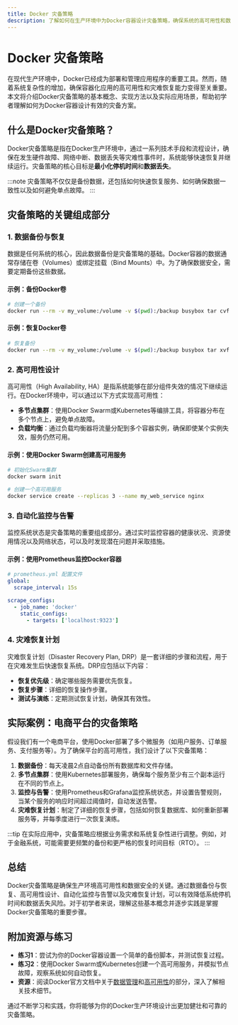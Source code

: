 ```yaml
---
title: Docker 灾备策略
description: 了解如何在生产环境中为Docker容器设计灾备策略，确保系统的高可用性和数据安全。
---
```


# Docker 灾备策略

在现代生产环境中，Docker已经成为部署和管理应用程序的重要工具。然而，随着系统复杂性的增加，确保容器化应用的高可用性和灾难恢复能力变得至关重要。本文将介绍Docker灾备策略的基本概念、实现方法以及实际应用场景，帮助初学者理解如何为Docker容器设计有效的灾备方案。

## 什么是Docker灾备策略？

Docker灾备策略是指在Docker生产环境中，通过一系列技术手段和流程设计，确保在发生硬件故障、网络中断、数据丢失等灾难性事件时，系统能够快速恢复并继续运行。灾备策略的核心目标是**最小化停机时间**和**数据丢失**。

:::note
灾备策略不仅仅是备份数据，还包括如何快速恢复服务、如何确保数据一致性以及如何避免单点故障。
:::

## 灾备策略的关键组成部分

### 1. 数据备份与恢复
数据是任何系统的核心，因此数据备份是灾备策略的基础。Docker容器的数据通常存储在卷（Volumes）或绑定挂载（Bind Mounts）中。为了确保数据安全，需要定期备份这些数据。

#### 示例：备份Docker卷
```bash
# 创建一个备份
docker run --rm -v my_volume:/volume -v $(pwd):/backup busybox tar cvf /backup/my_volume_backup.tar /volume
```

#### 示例：恢复Docker卷
```bash
# 恢复备份
docker run --rm -v my_volume:/volume -v $(pwd):/backup busybox tar xvf /backup/my_volume_backup.tar -C /
```

### 2. 高可用性设计
高可用性（High Availability, HA）是指系统能够在部分组件失效的情况下继续运行。在Docker环境中，可以通过以下方式实现高可用性：

- **多节点集群**：使用Docker Swarm或Kubernetes等编排工具，将容器分布在多个节点上，避免单点故障。
- **负载均衡**：通过负载均衡器将流量分配到多个容器实例，确保即使某个实例失效，服务仍然可用。

#### 示例：使用Docker Swarm创建高可用服务
```bash
# 初始化Swarm集群
docker swarm init

# 创建一个高可用服务
docker service create --replicas 3 --name my_web_service nginx
```

### 3. 自动化监控与告警
监控系统状态是灾备策略的重要组成部分。通过实时监控容器的健康状况、资源使用情况以及网络状态，可以及时发现潜在问题并采取措施。

#### 示例：使用Prometheus监控Docker容器
```yaml
# prometheus.yml 配置文件
global:
  scrape_interval: 15s

scrape_configs:
  - job_name: 'docker'
    static_configs:
      - targets: ['localhost:9323']
```

### 4. 灾难恢复计划
灾难恢复计划（Disaster Recovery Plan, DRP）是一套详细的步骤和流程，用于在灾难发生后快速恢复系统。DRP应包括以下内容：

- **恢复优先级**：确定哪些服务需要优先恢复。
- **恢复步骤**：详细的恢复操作步骤。
- **测试与演练**：定期测试恢复计划，确保其有效性。

## 实际案例：电商平台的灾备策略

假设我们有一个电商平台，使用Docker部署了多个微服务（如用户服务、订单服务、支付服务等）。为了确保平台的高可用性，我们设计了以下灾备策略：

1. **数据备份**：每天凌晨2点自动备份所有数据库和文件存储。
2. **多节点集群**：使用Kubernetes部署服务，确保每个服务至少有三个副本运行在不同的节点上。
3. **监控与告警**：使用Prometheus和Grafana监控系统状态，并设置告警规则，当某个服务的响应时间超过阈值时，自动发送告警。
4. **灾难恢复计划**：制定了详细的恢复步骤，包括如何恢复数据库、如何重新部署服务等，并每季度进行一次恢复演练。

:::tip
在实际应用中，灾备策略应根据业务需求和系统复杂性进行调整。例如，对于金融系统，可能需要更频繁的备份和更严格的恢复时间目标（RTO）。
:::

## 总结

Docker灾备策略是确保生产环境高可用性和数据安全的关键。通过数据备份与恢复、高可用性设计、自动化监控与告警以及灾难恢复计划，可以有效降低系统停机时间和数据丢失风险。对于初学者来说，理解这些基本概念并逐步实践是掌握Docker灾备策略的重要步骤。

## 附加资源与练习

- **练习1**：尝试为你的Docker容器设置一个简单的备份脚本，并测试恢复过程。
- **练习2**：使用Docker Swarm或Kubernetes创建一个高可用服务，并模拟节点故障，观察系统如何自动恢复。
- **资源**：阅读Docker官方文档中关于[数据管理](https://docs.docker.com/storage/)和[高可用性](https://docs.docker.com/engine/swarm/)的部分，深入了解相关技术细节。

通过不断学习和实践，你将能够为你的Docker生产环境设计出更加健壮和可靠的灾备策略。
